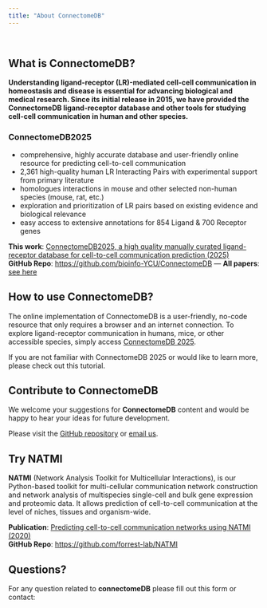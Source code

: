 ```yaml
---
title: "About ConnectomeDB"
---
```


\

::: {.panel-tabset}

## **What is ConnectomeDB?**

**Understanding ligand-receptor (LR)-mediated cell-cell communication in homeostasis and disease is essential for advancing biological and medical research. Since its initial release in 2015, we have provided the ConnectomeDB ligand-receptor database and other tools for studying cell-cell communication in human and other species.**

### ConnectomeDB2025

 - comprehensive, highly accurate database and user-friendly online resource for predicting cell-to-cell communication
 - 2,361 high-quality human LR Interacting Pairs with experimental support from primary literature
 - homologues interactions in mouse and other selected non-human species (mouse, rat, etc.)
 - exploration and prioritization of LR pairs based on existing evidence and biological relevance
 - easy access to extensive annotations for 854 Ligand & 700 Receptor genes

**This work**: [ ConnectomeDB2025, a high quality manually curated ligand-receptor database for cell-to-cell communication prediction (2025)](https://doi.org/10.1038/s41467-020-18873-z)  
**GitHub Repo**: <https://github.com/bioinfo-YCU/ConnectomeDB> 
---
**All papers**: [see here](citeus.qmd)  

## **How to use ConnectomeDB?**

The online implementation of ConnectomeDB is a user-friendly, no-code resource that only requires a browser and an internet connection. To explore ligand-receptor communication in humans, mice, or other accessible species, simply access [ConnectomeDB 2025](database.qmd).

If you are not familiar with ConnectomeDB 2025 or would like to learn more, please check out this tutorial.

## **Contribute to ConnectomeDB**

We welcome your suggestions for **ConnectomeDB** content and would be happy to hear your ideas for future development.

Please visit the [GitHub repository](https://github.com/bioinfo-YCU/ConnectomeDB) or [email us](mailto:need_to_think@com).

## **Try NATMI**

**NATMI** (Network Analysis Toolkit for Multicellular Interactions), is our Python-based toolkit for multi-cellular communication network construction and network analysis of multispecies single-cell and bulk gene expression and proteomic data. It allows prediction of cell-to-cell communication at the level of niches, tissues and organism-wide.

**Publication**: [Predicting cell-to-cell communication networks using NATMI (2020)](https://doi.org/10.1038/s41467-020-18873-z)   
**GitHub Repo**: <https://github.com/forrest-lab/NATMI> 

## **Questions?**

For any question related to **connectomeDB** please fill out this form or contact: 

:::
